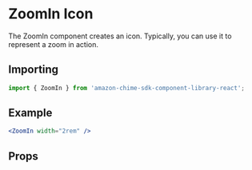 

<Meta of={ZoomInStories} />

# ZoomIn Icon

The ZoomIn component creates an icon. Typically, you can use it to represent a zoom in action.

## Importing

```javascript
import { ZoomIn } from 'amazon-chime-sdk-component-library-react';
```

## Example

<ThemeProvider theme={lightTheme}>
  <GlobalStyles />
  <Canvas>
    <ZoomIn width="2rem" />
  </Canvas>
</ThemeProvider>

```jsx
<ZoomIn width="2rem" />
```

## Props

<ArgTypes of={ZoomIn} />

